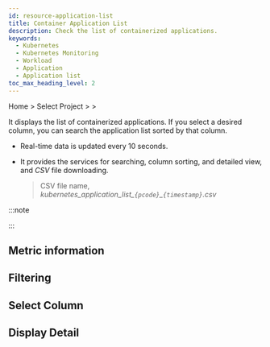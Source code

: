 ```yaml
---
id: resource-application-list
title: Container Application List
description: Check the list of containerized applications.
keywords:
  - Kubernetes
  - Kubernetes Monitoring
  - Workload
  - Application
  - Application list
toc_max_heading_level: 2
---
```


Home &gt; Select Project &gt; <Cmdname sid="side_workload" className="uitext" /> &gt; <Cmdname sid="side_containerizedAppList" className="uitext" />

It displays the list of containerized applications. If you select a desired column, you can search the application list sorted by that column. 

<ImgLang img='k8s-app-list.png' desc='Application List' />

- Real-time data is updated every 10 seconds.

- It provides the services for searching, column sorting, and detailed view, and _CSV_ file downloading.

  > CSV file name, _kubernetes\_application\_list\_`{pcode}`\_`{timestamp}`.csv_

:::note 


<K8scomlist />

:::

## Metric information


<K8slistmetric />

## Filtering


<K8slistfilter />
  
## Select Column


<K8slistcl />

## Display Detail


<K8slistdetail />
